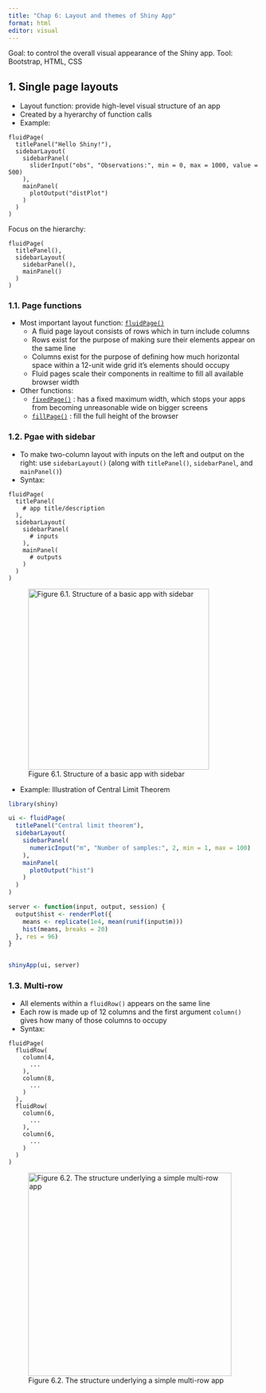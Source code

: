 ```yaml
---
title: "Chap 6: Layout and themes of Shiny App"
format: html
editor: visual
---
```


Goal: to control the overall visual appearance of the Shiny app. Tool: Bootstrap, HTML, CSS

## 1. Single page layouts

-   Layout function: provide high-level visual structure of an app
-   Created by a hyerarchy of function calls
-   Example:

```         
fluidPage(
  titlePanel("Hello Shiny!"),
  sidebarLayout(
    sidebarPanel(
      sliderInput("obs", "Observations:", min = 0, max = 1000, value = 500)
    ),
    mainPanel(
      plotOutput("distPlot")
    )
  )
)
```

Focus on the hierarchy:

```         
fluidPage(
  titlePanel(),
  sidebarLayout(
    sidebarPanel(),
    mainPanel()
  )
)
```

### 1.1. Page functions

-   Most important layout function: [`fluidPage()`](https://rdrr.io/cran/shiny/man/fluidPage.html)
    -   A fluid page layout consists of rows which in turn include columns
    -   Rows exist for the purpose of making sure their elements appear on the same line
    -   Columns exist for the purpose of defining how much horizontal space within a 12-unit wide grid it's elements should occupy
    -   Fluid pages scale their components in realtime to fill all available browser width
-   Other functions:
    -   [`fixedPage()`](https://rdrr.io/cran/shiny/man/fixedPage.html) : has a fixed maximum width, which stops your apps from becoming unreasonable wide on bigger screens
    -   [`fillPage()`](https://rdrr.io/cran/shiny/man/fillPage.html) : fill the full height of the browser

### 1.2. Pgae with sidebar

-   To make two-column layout with inputs on the left and output on the right: use `sidebarLayout()` (along with `titlePanel()`, `sidebarPanel`, and `mainPanel()`)
-   Syntax:

```         
fluidPage(
  titlePanel(
    # app title/description
  ),
  sidebarLayout(
    sidebarPanel(
      # inputs
    ),
    mainPanel(
      # outputs
    )
  )
)
```

![Figure 6.1. Structure of a basic app with sidebar](Image/sidebar.png){fig-align="center" width="9.6cm"}

-   Example: Illustration of Central Limit Theorem

```r
library(shiny)

ui <- fluidPage(
  titlePanel("Central limit theorem"),
  sidebarLayout(
    sidebarPanel(
      numericInput("m", "Number of samples:", 2, min = 1, max = 100)
    ),
    mainPanel(
      plotOutput("hist")
    )
  )
)

server <- function(input, output, session) {
  output$hist <- renderPlot({
    means <- replicate(1e4, mean(runif(input$m)))
    hist(means, breaks = 20)
  }, res = 96)
}


shinyApp(ui, server)
```

### 1.3. Multi-row

-   All elements within a `fluidRow()` appears on the same line
-   Each row is made up of 12 columns and the first argument `column()` gives how many of those columns to occupy
-   Syntax:

```         
fluidPage(
  fluidRow(
    column(4, 
      ...
    ),
    column(8, 
      ...
    )
  ),
  fluidRow(
    column(6, 
      ...
    ),
    column(6, 
      ...
    )
  )
)
```

![Figure 6.2. The structure underlying a simple multi-row app](Image/multirow.png){fig-align="center" width="10.8cm"}
